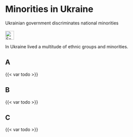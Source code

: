 # Minorities in Ukraine {#sec-minorities-ukraine}

::: {.callout-caution title="Myth"}
Ukrainian government discriminates national minorities
[<br></br>![Search for topic in EUvsDisinfo](../all_common_img/EUvsDisinfo_400x240.jpg){height=2em}](https://euvsdisinfo.eu/disinformation-cases/?text=Minorities%20Ukraine&sort=relevance)
:::

::: {.callout-tip title="Truth"}
In Ukraine lived a multitude of ethnic groups and minorities. 
:::


## A

{{< var todo >}}

## B

{{< var todo >}}

## C

{{< var todo >}}



